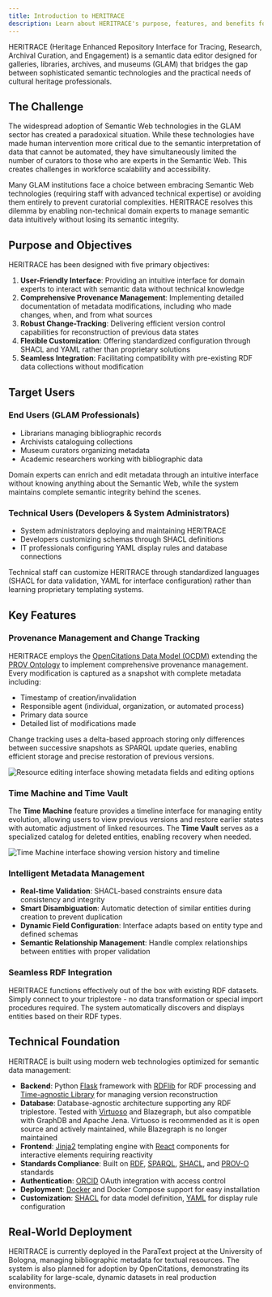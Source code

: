 ```yaml
---
title: Introduction to HERITRACE
description: Learn about HERITRACE's purpose, features, and benefits for GLAM professionals
---
```


HERITRACE (Heritage Enhanced Repository Interface for Tracing, Research, Archival Curation, and Engagement) is a semantic data editor designed for galleries, libraries, archives, and museums (GLAM) that bridges the gap between sophisticated semantic technologies and the practical needs of cultural heritage professionals.

## The Challenge

The widespread adoption of Semantic Web technologies in the GLAM sector has created a paradoxical situation. While these technologies have made human intervention more critical due to the semantic interpretation of data that cannot be automated, they have simultaneously limited the number of curators to those who are experts in the Semantic Web. This creates challenges in workforce scalability and accessibility.

Many GLAM institutions face a choice between embracing Semantic Web technologies (requiring staff with advanced technical expertise) or avoiding them entirely to prevent curatorial complexities. HERITRACE resolves this dilemma by enabling non-technical domain experts to manage semantic data intuitively without losing its semantic integrity.

## Purpose and Objectives

HERITRACE has been designed with five primary objectives:

1. **User-Friendly Interface**: Providing an intuitive interface for domain experts to interact with semantic data without technical knowledge
2. **Comprehensive Provenance Management**: Implementing detailed documentation of metadata modifications, including who made changes, when, and from what sources
3. **Robust Change-Tracking**: Delivering efficient version control capabilities for reconstruction of previous data states
4. **Flexible Customization**: Offering standardized configuration through SHACL and YAML rather than proprietary solutions
5. **Seamless Integration**: Facilitating compatibility with pre-existing RDF data collections without modification

## Target Users

### End Users (GLAM Professionals)
- Librarians managing bibliographic records
- Archivists cataloguing collections  
- Museum curators organizing metadata
- Academic researchers working with bibliographic data

Domain experts can enrich and edit metadata through an intuitive interface without knowing anything about the Semantic Web, while the system maintains complete semantic integrity behind the scenes.

### Technical Users (Developers & System Administrators)
- System administrators deploying and maintaining HERITRACE
- Developers customizing schemas through SHACL definitions
- IT professionals configuring YAML display rules and database connections

Technical staff can customize HERITRACE through standardized languages (SHACL for data validation, YAML for interface configuration) rather than learning proprietary templating systems.

## Key Features

### Provenance Management and Change Tracking
HERITRACE employs the <a href="https://doi.org/10.1007/978-3-030-62466-8_28" target="_blank">OpenCitations Data Model (OCDM)</a> extending the <a href="https://www.w3.org/TR/prov-o/" target="_blank">PROV Ontology</a> to implement comprehensive provenance management. Every modification is captured as a snapshot with complete metadata including:
- Timestamp of creation/invalidation
- Responsible agent (individual, organization, or automated process)
- Primary data source
- Detailed list of modifications made

Change tracking uses a delta-based approach storing only differences between successive snapshots as SPARQL update queries, enabling efficient storage and precise restoration of previous versions.

![Resource editing interface showing metadata fields and editing options](../../assets/change_tracking.png)

### Time Machine and Time Vault
The **Time Machine** feature provides a timeline interface for managing entity evolution, allowing users to view previous versions and restore earlier states with automatic adjustment of linked resources. The **Time Vault** serves as a specialized catalog for deleted entities, enabling recovery when needed.

![Time Machine interface showing version history and timeline](../../assets/time_machine.png)

### Intelligent Metadata Management
- **Real-time Validation**: SHACL-based constraints ensure data consistency and integrity
- **Smart Disambiguation**: Automatic detection of similar entities during creation to prevent duplication
- **Dynamic Field Configuration**: Interface adapts based on entity type and defined schemas
- **Semantic Relationship Management**: Handle complex relationships between entities with proper validation

### Seamless RDF Integration
HERITRACE functions effectively out of the box with existing RDF datasets. Simply connect to your triplestore - no data transformation or special import procedures required. The system automatically discovers and displays entities based on their RDF types.

## Technical Foundation

HERITRACE is built using modern web technologies optimized for semantic data management:

- **Backend**: Python <a href="https://flask.palletsprojects.com/" target="_blank">Flask</a> framework with <a href="https://rdflib.readthedocs.io/" target="_blank">RDFlib</a> for RDF processing and <a href="https://github.com/opencitations/time-agnostic-library" target="_blank">Time-agnostic Library</a> for managing version reconstruction
- **Database**: Database-agnostic architecture supporting any RDF triplestore. Tested with <a href="https://virtuoso.openlinksw.com/" target="_blank">Virtuoso</a> and Blazegraph, but also compatible with GraphDB and Apache Jena. Virtuoso is recommended as it is open source and actively maintained, while Blazegraph is no longer maintained
- **Frontend**: <a href="https://jinja.palletsprojects.com/" target="_blank">Jinja2</a> templating engine with <a href="https://react.dev/" target="_blank">React</a> components for interactive elements requiring reactivity
- **Standards Compliance**: Built on <a href="https://www.w3.org/RDF/" target="_blank">RDF</a>, <a href="https://www.w3.org/TR/sparql11-query/" target="_blank">SPARQL</a>, <a href="https://www.w3.org/TR/shacl/" target="_blank">SHACL</a>, and <a href="https://www.w3.org/TR/prov-o/" target="_blank">PROV-O</a> standards
- **Authentication**: <a href="https://orcid.org/" target="_blank">ORCID</a> OAuth integration with access control
- **Deployment**: <a href="https://www.docker.com/" target="_blank">Docker</a> and Docker Compose support for easy installation
- **Customization**: <a href="https://www.w3.org/TR/shacl/" target="_blank">SHACL</a> for data model definition, <a href="https://yaml.org/" target="_blank">YAML</a> for display rule configuration

## Real-World Deployment

HERITRACE is currently deployed in the ParaText project at the University of Bologna, managing bibliographic metadata for textual resources. The system is also planned for adoption by OpenCitations, demonstrating its scalability for large-scale, dynamic datasets in real production environments.